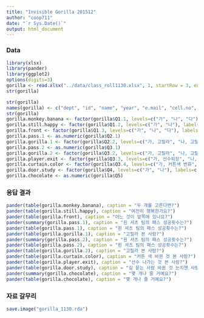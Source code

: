 ```yaml
---
title: "Invisible Gorilla 201512"
author: "coop711"
date: "`r Sys.Date()`"
output: html_document
---
```


### Data

```r
library(xlsx)
library(pander)
library(ggplot2)
options(digits=3)
gorilla <- read.xlsx("../data/class_roll1130.xlsx", 1, startRow = 3, endRow = 70, header = FALSE, colIndex = c(3:7, 9:20))
str(gorilla)
```


```r
str(gorilla)
names(gorilla) <- c("dept", "id", "name", "year", "e.mail", "cell.no", "Q1.1", "Q1.2", "Q1.3", "Q2.1", "Q2.2", "Q3.1", "Q3.2", "Q3.3", "Q3.4", "Q4", "Q5")
str(gorilla)
gorilla.monkey.banana <- factor(gorilla$Q1.1, levels=c("가", "나", "다"), labels=c("원숭이와바나나", "원숭이와팬더", "팬더와바바나"))
gorilla.still.happy <- factor(gorilla$Q1.2, levels=c("가", "나"), labels=c("행복해보인다", "행복해보이지않는다"))
gorilla.front <- factor(gorilla$Q1.3, levels=c("가", "나", "다"), labels=c("가장작은비행접시", "중간크기비행접시", "가장큰비행접시"))
gorilla.pass.1 <- as.numeric(gorilla$Q2.1)
gorilla.gorilla.1 <- factor(gorilla$Q2.2, levels=c("가, 고릴라", "나, 고릴라"), labels=c("보았다", "못 보았다"))
gorilla.pass.2 <- as.numeric(gorilla$Q3.1)
gorilla.gorilla.2 <- factor(gorilla$Q3.2, levels=c("가, 고릴라", "나, 고릴라"), labels=c("보았다", "못 보았다"))
gorilla.player.exit <- factor(gorilla$Q3.3, levels=c("가, 선수퇴장", "나, 선수퇴장"), labels=c("보았다", "못 보았다"))
gorilla.curtain.color <- factor(gorilla$Q3.4, levels=c("가, 커튼색 변화", "나, 커튼색 변화"), labels=c("보았다", "못 보았다"))
gorilla.door.study <- factor(gorilla$Q4, levels=c("가", "나"), labels=c("네", "아니오"))
gorilla.chocolate <- as.numeric(gorilla$Q5)
```

### 응답 결과

```r
pander(table(gorilla.monkey.banana), caption = "두 개를 고른다면?")
pander(table(gorilla.still.happy), caption = "여전히 행복한가요?")
pander(table(gorilla.front), caption = "어느 것이 앞쪽에 있나요?")
pander(summary(gorilla.pass.1), caption = "흰 셔츠 팀의 패스 성공횟수는?")
pander(table(gorilla.pass.1), caption = "흰 셔츠 팀의 패스 성공횟수는?")
pander(table(gorilla.gorilla.1), caption = "고릴라 본 사람?")
pander(summary(gorilla.pass.2), caption = "흰 셔츠 팀의 패스 성공횟수는?")
pander(table(gorilla.pass.2), caption = "흰 셔츠 팀의 패스 성공횟수는?")
pander(table(gorilla.gorilla.2), caption = "고릴라 본 사람?")
pander(table(gorilla.curtain.color), caption = "커튼 색 바뀐 것 본 사람?")
pander(table(gorilla.player.exit), caption = "선수 나가는 것 본 사람?")
pander(table(gorilla.door.study), caption = "길 묻는 사람 바뀐 것 눈치챈 사람?")
pander(summary(gorilla.chocolate), caption = "몇 개나 줄 거예요?")
pander(table(gorilla.chocolate), caption = "몇 개나 줄 거예요?")
```


### 자료 갈무리

```r
save.image("gorilla_1130.rda")
```
